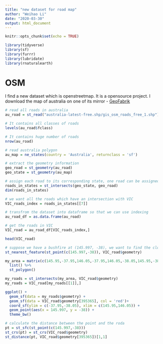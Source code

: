 ---
title: "new dataset for road map"
author: "Weihao Li"
date: "2020-03-30"
output: html_document
---

```{r setup, include=FALSE}
knitr::opts_chunk$set(echo = TRUE)
```

```{r warning = FALSE, message=FALSE}
library(tidyverse)
library(sf)
library(furrr)
library(lubridate)
library(rnaturalearth)
```

# OSM

I find a new dataset which is openstreetmap. It is a opensource project. I download the map of australia on one of its mirror - [GeoFabrik](http://download.geofabrik.de/australia-oceania.html)

```{r}
# read all roads in australia
au_road = st_read("australia-latest-free.shp/gis_osm_roads_free_1.shp")
```

```{r}
# It contains all classes of roads
levels(au_road$fclass)

# It contains huge number of roads
nrow(au_road)
```

```{r}
# read australia polygon
au_map = ne_states(country = 'Australia', returnclass = 'sf')
```


```{r}
# extract the geometry information
geo_road = st_geometry(au_road)
geo_state = st_geometry(au_map)

# assign each road to its corresponding state, one road can be assigned to mutiple states
roads_in_states = st_intersects(geo_state, geo_road)
dim(roads_in_states)
```

```{r}
# we want all the roads which have an intersection with VIC
VIC_roads_index = roads_in_states[[7]]
```

```{r}
# transfrom the dataset into dataframe so that we can use indexing
au_road_df = as.data.frame(au_road)

# get the roads in VIC
VIC_road = au_road_df[VIC_roads_index,]
```

```{r}
head(VIC_road)
```

```{r}
# suppose we have a bushfire at (145.997, -38), we want to find the cloeset road to this point
st_nearest_feature(st_point(c(145.997,-38)), VIC_road$geometry)
```

```{r}

my_area = matrix(c(145.95,-37.95,146.05,-37.95,146.05,-38.05,145.95,-38.05, 145.95,-37.95), byrow = TRUE, ncol = 2) %>%
  list() %>% 
  st_polygon()

my_roads = st_intersects(my_area, VIC_road$geometry)
my_roads = VIC_road[my_roads[[1]],]
```


```{r}
ggplot() +
  geom_sf(data = my_roads$geometry) + 
  geom_sf(data = VIC_road$geometry[395365], col = 'red')+
  coord_sf(ylim = c(-37.95,-38.05), xlim = c(145.95,146.05)) +
  geom_point(aes(x = 145.997, y = -38)) +
  theme_bw()
```

```{r}
# calculate the distance between the point and the roda
pt = st_sfc(st_point(c(145.997,-38)))
st_crs(pt) = st_crs(VIC_road$geometry)
st_distance(pt, VIC_road$geometry[395365])[1,1]
```




